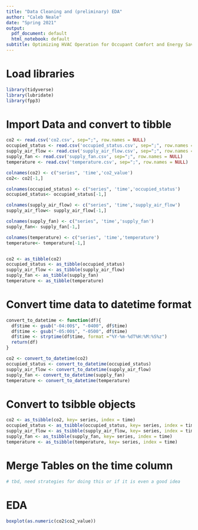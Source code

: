 ```yaml
---
title: "Data Cleaning and (preliminary) EDA"
author: "Caleb Neale"
date: "Spring 2021"
output:
  pdf_document: default
  html_notebook: default
subtitle: Optimizing HVAC Operation for Occupant Comfort and Energy Savings
---
```


# Load libraries 
```r
library(tidyverse)
library(lubridate)
library(fpp3)
```

# Import Data and convert to tibble
```r
co2 <- read.csv('co2.csv', sep=";", row.names = NULL)
occupied_status <- read.csv('occupied_status.csv', sep=";", row.names = NULL)
supply_air_flow <- read.csv('supply_air_flow.csv', sep=";", row.names = NULL)
supply_fan <- read.csv('supply_fan.csv', sep=";", row.names = NULL)
temperature <- read.csv('temperature.csv', sep=";", row.names = NULL)

colnames(co2) <- c("series", 'time','co2_value')
co2<- co2[-1,]

colnames(occupied_status) <- c("series", 'time','occupied_status')
occupied_status<- occupied_status[-1,]

colnames(supply_air_flow) <- c("series", 'time','supply_air_flow')
supply_air_flow<- supply_air_flow[-1,]

colnames(supply_fan) <- c("series", 'time','supply_fan')
supply_fan<- supply_fan[-1,]

colnames(temperature) <- c("series", 'time','temperature')
temperature<- temperature[-1,]


co2 <- as_tibble(co2)
occupied_status <- as_tibble(occupied_status)
supply_air_flow <- as_tibble(supply_air_flow)
supply_fan <- as_tibble(supply_fan)
temperature <- as_tibble(temperature)

```

# Convert time data to datetime format
```r

convert_to_datetime <- function(df){
  df$time <- gsub("-04:00$", "-0400", df$time)
  df$time <- gsub("-05:00$", "-0500", df$time)
  df$time <- strptime(df$time, format ="%Y-%m-%dT%H:%M:%S%z")
  return(df)
}

co2 <- convert_to_datetime(co2)
occupied_status <- convert_to_datetime(occupied_status)
supply_air_flow <- convert_to_datetime(supply_air_flow)
supply_fan <- convert_to_datetime(supply_fan)
temperature <- convert_to_datetime(temperature)

```

# Convert to tsibble objects
```r
co2 <- as_tsibble(co2, key= series, index = time)
occupied_status <- as_tsibble(occupied_status, key= series, index = time)
supply_air_flow <- as_tsibble(supply_air_flow, key= series, index = time)
supply_fan <- as_tsibble(supply_fan, key= series, index = time)
temperature <- as_tsibble(temperature, key= series, index = time)

```

# Merge Tables on the time column
```r
# tbd, need strategies for doing this or if it is even a good idea

```

# EDA
```r
boxplot(as.numeric(co2$co2_value))
```

